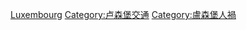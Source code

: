 [[Category:欧洲各国交通事故|Luxembourg]]
[[Category:卢森堡交通|Category:卢森堡交通]]
[[Category:盧森堡人禍|Category:盧森堡人禍]]